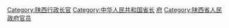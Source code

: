 [[Category:陕西行政长官|Category:陕西行政长官]]
[[Category:中华人民共和国省长|Category:中华人民共和国省长]]
[[Category:中华人民共和国陕西省正职领导人|府]]
[[Category:陕西省人民政府官员|Category:陕西省人民政府官员]]